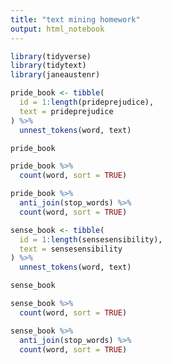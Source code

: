 ```yaml
---
title: "text mining homework"
output: html_notebook
---
```


```r
library(tidyverse)
library(tidytext)
library(janeaustenr)

pride_book <- tibble(
  id = 1:length(prideprejudice),
  text = prideprejudice
) %>% 
  unnest_tokens(word, text)

pride_book


```

```r
pride_book %>%
  count(word, sort = TRUE)
```

```r
pride_book %>%
  anti_join(stop_words) %>%
  count(word, sort = TRUE)
```



```r
sense_book <- tibble(
  id = 1:length(sensesensibility),
  text = sensesensibility
) %>% 
  unnest_tokens(word, text)

sense_book
```

```r
sense_book %>%
  count(word, sort = TRUE)
```

```r
sense_book %>%
  anti_join(stop_words) %>%
  count(word, sort = TRUE)
```

```r

```

